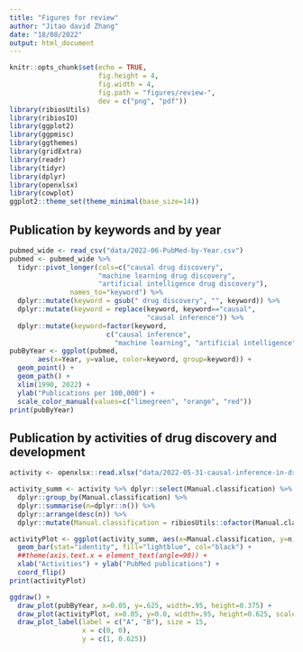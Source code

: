 ```yaml
---
title: "Figures for review"
author: "Jitao david Zhang"
date: "18/08/2022"
output: html_document
---
```


```r
knitr::opts_chunk$set(echo = TRUE,
                      fig.height = 4, 
                      fig.width = 4,
                      fig.path = "figures/review-",
                      dev = c("png", "pdf"))
library(ribiosUtils)
library(ribiosIO)
library(ggplot2)
library(ggpmisc)
library(ggthemes)
library(gridExtra)
library(readr)
library(tidyr)
library(dplyr)
library(openxlsx)
library(cowplot)
ggplot2::theme_set(theme_minimal(base_size=14))
```

## Publication by keywords and by year

```r
pubmed_wide <- read_csv("data/2022-06-PubMed-by-Year.csv")
pubmed <- pubmed_wide %>%
  tidyr::pivot_longer(cols=c("causal drug discovery",
                      "machine learning drug discovery",
                      "artificial intelligence drug discovery"),
               names_to="keyword") %>%
  dplyr::mutate(keyword = gsub(" drug discovery", "", keyword)) %>%
  dplyr::mutate(keyword = replace(keyword, keyword=="causal",
                                  "causal inference")) %>%
  dplyr::mutate(keyword=factor(keyword,
                        c("causal inference", 
                          "machine learning", "artificial intelligence")))
pubByYear <- ggplot(pubmed, 
       aes(x=Year, y=value, color=keyword, group=keyword)) +
  geom_point() +
  geom_path() +
  xlim(1990, 2022) +
  ylab("Publications per 100,000") +
  scale_color_manual(values=c("limegreen", "orange", "red"))
print(pubByYear)
```

## Publication by activities of drug discovery and development

```r
activity <- openxlsx::read.xlsx("data/2022-05-31-causal-inference-in-drug-discovery-PubMed.xlsx", cols=1:5) %>% dplyr::filter(Manual.classification != "Other")

activity_summ <- activity %>% dplyr::select(Manual.classification) %>%
  dplyr::group_by(Manual.classification) %>%
  dplyr::summarise(n=dplyr::n()) %>%
  dplyr::arrange(desc(n)) %>%
  dplyr::mutate(Manual.classification = ribiosUtils::ofactor(Manual.classification))
```

```r
activityPlot <- ggplot(activity_summ, aes(x=Manual.classification, y=n)) +
  geom_bar(stat="identity", fill="lightblue", col="black") +
  ##theme(axis.text.x = element_text(angle=90)) +
  xlab("Activities") + ylab("PubMed publications") +
  coord_flip()
print(activityPlot)
```

```r
ggdraw() + 
  draw_plot(pubByYear, x=0.05, y=.625, width=.95, height=0.375) +
  draw_plot(activityPlot, x=0.05, y=0.0, width=.95, height=0.625, scale=1) +
  draw_plot_label(label = c("A", "B"), size = 15,
                  x = c(0, 0), 
                  y = c(1, 0.625))
```



